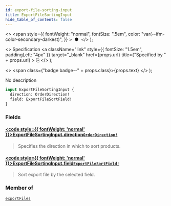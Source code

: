 ```yaml
---
id: export-file-sorting-input
title: ExportFileSortingInput
hide_table_of_contents: false
---
```


  <>
    <span
      style={{
        fontWeight: "normal",
        fontSize: ".5em",
        color: "var(--ifm-color-secondary-darkest)",
      }}
    >
      &nbsp;●&nbsp;
    </span>
  </>
);

  <>
    Specification
    <a
      className="link"
      style={{ fontSize: "1.5em", paddingLeft: "4px" }}
      target="\_blank"
      href={props.url}
      title={"Specified by " + props.url}
    >
      ⎘
    </a>
  </>
);

  <>
    <span class={"badge badge--" + props.class}>{props.text}</span>
  </>
);

No description

```graphql
input ExportFileSortingInput {
  direction: OrderDirection!
  field: ExportFileSortField!
}
```

### Fields

#### [<code style={{ fontWeight: 'normal' }}>ExportFileSortingInput.<b>direction</b></code>](#)<Bullet />[`OrderDirection!`](../../api-reference/enums/order-direction) <Badge class="secondary" text="non-null"/> <Badge class="secondary" text="enum"/>

> Specifies the direction in which to sort products.

#### [<code style={{ fontWeight: 'normal' }}>ExportFileSortingInput.<b>field</b></code>](#)<Bullet />[`ExportFileSortField!`](../../api-reference/enums/export-file-sort-field) <Badge class="secondary" text="non-null"/> <Badge class="secondary" text="enum"/>

> Sort export file by the selected field.

### Member of

[`exportFiles`](../../api-reference/queries/export-files) <Badge class="secondary" text="query"/>
